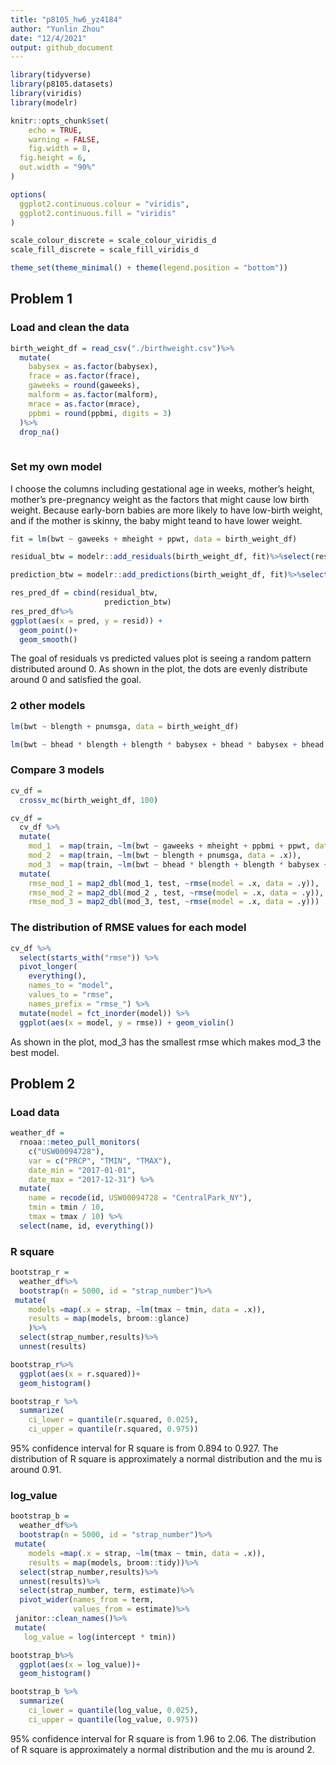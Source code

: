 ```yaml
---
title: "p8105_hw6_yz4184"
author: "Yunlin Zhou"
date: "12/4/2021"
output: github_document
---
```


```r
library(tidyverse)
library(p8105.datasets)
library(viridis)
library(modelr)

knitr::opts_chunk$set(
	echo = TRUE,
	warning = FALSE,
	fig.width = 8, 
  fig.height = 6,
  out.width = "90%"
)

options(
  ggplot2.continuous.colour = "viridis",
  ggplot2.continuous.fill = "viridis"
)

scale_colour_discrete = scale_colour_viridis_d
scale_fill_discrete = scale_fill_viridis_d

theme_set(theme_minimal() + theme(legend.position = "bottom"))
```

## Problem 1

### Load and clean the data

```r
birth_weight_df = read_csv("./birthweight.csv")%>%
  mutate(
    babysex = as.factor(babysex),
    frace = as.factor(frace),
    gaweeks = round(gaweeks),
    malform = as.factor(malform),
    mrace = as.factor(mrace),
    ppbmi = round(ppbmi, digits = 3)
  )%>%
  drop_na()
  
```

### Set my own model

I choose the columns including gestational age in weeks, mother’s height, mother’s pre-pregnancy weight as the factors that might cause low birth weight. Because early-born babies are more likely to have low-birth weight, and if the mother is skinny, the baby might teand to have lower weight. 

```r
fit = lm(bwt ~ gaweeks + mheight + ppwt, data = birth_weight_df)

residual_btw = modelr::add_residuals(birth_weight_df, fit)%>%select(resid)

prediction_btw = modelr::add_predictions(birth_weight_df, fit)%>%select(pred)

res_pred_df = cbind(residual_btw,
                     prediction_btw)
res_pred_df%>%
ggplot(aes(x = pred, y = resid)) +
  geom_point()+
  geom_smooth()
```

The goal of residuals vs predicted values plot is seeing a random pattern distributed around 0. As shown in the plot, the dots are evenly distribute around 0 and satisfied the goal.

### 2 other models

```r
lm(bwt ~ blength + pnumsga, data = birth_weight_df)

lm(bwt ~ bhead * blength + blength * babysex + bhead * babysex + bhead * blength * babysex, data = birth_weight_df)
```

### Compare 3 models

```r
cv_df = 
  crossv_mc(birth_weight_df, 100) 

cv_df = 
  cv_df %>% 
  mutate(
    mod_1  = map(train, ~lm(bwt ~ gaweeks + mheight + ppbmi + ppwt, data = .x)),
    mod_2  = map(train, ~lm(bwt ~ blength + pnumsga, data = .x)),
    mod_3  = map(train, ~lm(bwt ~ bhead * blength + blength * babysex + bhead * babysex + bhead * blength * babysex, data = .x))) %>% 
  mutate(
    rmse_mod_1 = map2_dbl(mod_1, test, ~rmse(model = .x, data = .y)),
    rmse_mod_2 = map2_dbl(mod_2 , test, ~rmse(model = .x, data = .y)),
    rmse_mod_3 = map2_dbl(mod_3, test, ~rmse(model = .x, data = .y)))
```

### The distribution of RMSE values for each model

```r
cv_df %>% 
  select(starts_with("rmse")) %>% 
  pivot_longer(
    everything(),
    names_to = "model", 
    values_to = "rmse",
    names_prefix = "rmse_") %>% 
  mutate(model = fct_inorder(model)) %>% 
  ggplot(aes(x = model, y = rmse)) + geom_violin()
```

As shown in the plot, mod_3 has the smallest rmse which makes mod_3 the best model.




## Problem 2

### Load data

```r
weather_df = 
  rnoaa::meteo_pull_monitors(
    c("USW00094728"),
    var = c("PRCP", "TMIN", "TMAX"), 
    date_min = "2017-01-01",
    date_max = "2017-12-31") %>%
  mutate(
    name = recode(id, USW00094728 = "CentralPark_NY"),
    tmin = tmin / 10,
    tmax = tmax / 10) %>%
  select(name, id, everything())
```

### R square

```r
bootstrap_r = 
  weather_df%>%
  bootstrap(n = 5000, id = "strap_number")%>%
 mutate(
    models =map(.x = strap, ~lm(tmax ~ tmin, data = .x)),
    results = map(models, broom::glance)
    )%>%
  select(strap_number,results)%>%
  unnest(results)

bootstrap_r%>%
  ggplot(aes(x = r.squared))+
  geom_histogram()

bootstrap_r %>% 
  summarize(
    ci_lower = quantile(r.squared, 0.025), 
    ci_upper = quantile(r.squared, 0.975))

```

95% confidence interval for R square is from 0.894 to 0.927.
The distribution of R square is approximately a  normal distribution and the mu is around 0.91.


### log_value

```r
bootstrap_b = 
  weather_df%>%
  bootstrap(n = 5000, id = "strap_number")%>%
 mutate(
    models =map(.x = strap, ~lm(tmax ~ tmin, data = .x)),
    results = map(models, broom::tidy))%>%
  select(strap_number,results)%>%
  unnest(results)%>%
  select(strap_number, term, estimate)%>%
  pivot_wider(names_from = term,
              values_from = estimate)%>%
 janitor::clean_names()%>%
 mutate(
   log_value = log(intercept * tmin))

bootstrap_b%>%
  ggplot(aes(x = log_value))+
  geom_histogram()

bootstrap_b %>% 
  summarize(
    ci_lower = quantile(log_value, 0.025), 
    ci_upper = quantile(log_value, 0.975))
```

95% confidence interval for R square is from 1.96 to 2.06.
The distribution of R square is approximately a  normal distribution and the mu is around 2.